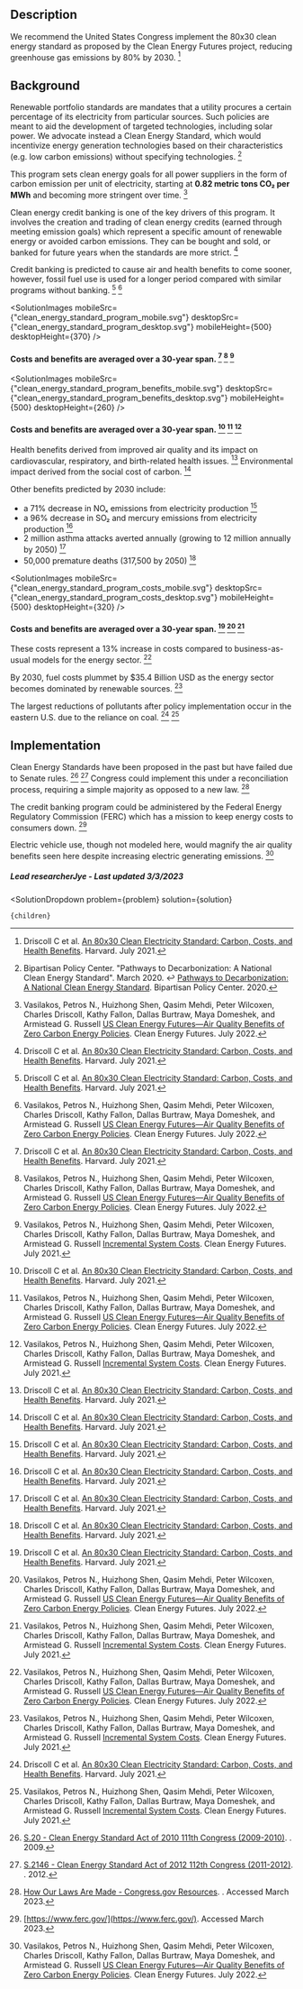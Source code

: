 







## Description


We recommend the United States Congress implement the 80x30 clean energy standard as proposed by the Clean Energy Futures project, reducing greenhouse gas emissions by 80% by 2030. [^"9"]

## Background

Renewable portfolio standards are mandates that a utility procures a certain percentage of its electricity from particular sources. Such policies are meant to aid the development of targeted technologies, including solar power. We advocate instead a Clean Energy Standard, which would incentivize energy generation technologies based on their characteristics (e.g. low carbon emissions) without specifying technologies. [^"4"]

This program sets clean energy goals for all power suppliers in the form of carbon emission per unit of electricity, starting at **0.82 metric tons CO₂ per MWh** and becoming more stringent over time.  [^"5"]

Clean energy credit banking is one of the key drivers of this program. It involves the creation and trading of clean energy credits (earned through meeting emission goals) which represent a specific amount of renewable energy or avoided carbon emissions. They can be bought and sold, or banked for future years when the standards are more strict. [^"9"]

Credit banking is predicted to cause air and health benefits to come sooner, however, fossil fuel use is used for a longer period compared with similar programs without banking. [^"9"] [^"5"]

<SolutionImages
 mobileSrc={"clean_energy_standard_program_mobile.svg"}
 desktopSrc={"clean_energy_standard_program_desktop.svg"}
 mobileHeight={500}
 desktopHeight={370}
/>
#### Costs and benefits are averaged over a 30-year span. [^"9"] [^"5"] [^"6"]

<SolutionImages
 mobileSrc={"clean_energy_standard_program_benefits_mobile.svg"}
 desktopSrc={"clean_energy_standard_program_benefits_desktop.svg"}
 mobileHeight={500}
 desktopHeight={260}
/>
#### Costs and benefits are averaged over a 30-year span. [^"9"] [^"5"] [^"6"]

Health benefits derived from improved air quality and its impact on cardiovascular, respiratory, and birth-related health issues. [^"9"]
Environmental impact derived from the social cost of carbon. [^"9"]

Other benefits predicted by 2030 include:
- a 71% decrease in NOₓ emissions from electricity production [^"9"]
- a 96% decrease in SO₂ and mercury emissions from electricity production [^"9"]
- 2 million asthma attacks averted annually (growing to 12 million annually by 2050) [^"9"]
- 50,000 premature deaths (317,500 by 2050) [^"9"]

<SolutionImages
 mobileSrc={"clean_energy_standard_program_costs_mobile.svg"}
 desktopSrc={"clean_energy_standard_program_costs_desktop.svg"}
 mobileHeight={500}
 desktopHeight={320}
/>
#### Costs and benefits are averaged over a 30-year span. [^"9"] [^"5"] [^"6"]


These costs represent a 13% increase in costs compared to business-as-usual models for the energy sector.  [^"5"]

By 2030, fuel costs plummet by $35.4 Billion USD as the energy sector becomes dominated by renewable sources. [^"6"]

The largest reductions of pollutants after policy implementation occur in the eastern U.S. due to the reliance on coal. [^"9"] [^"6"]


## Implementation


Clean Energy Standards have been proposed in the past but have failed due to Senate rules. [^"1"] [^"2"] Congress could implement this under a reconciliation process, requiring a simple majority as opposed to a new law. [^"3"]


The credit banking program could be administered by the Federal Energy Regulatory Commission (FERC) which has a mission to keep energy costs to consumers down. [^"8"]


Electric vehicle use, though not modeled here, would magnify the air quality benefits seen here despite increasing electric generating emissions. [^"5"]


##### Lead researcherJye - Last updated 3/3/2023

[^"1"]:  [S.20 - Clean Energy Standard Act of 2010 111th Congress (2009-2010)](https://www.congress.gov/bill/111th-congress/senate-bill/20). . 2009. 
[^"2"]:  [S.2146 - Clean Energy Standard Act of 2012 112th Congress (2011-2012)](https://www.congress.gov/bill/112th-congress/senate-bill/2146). . 2012. 
[^"3"]:  [How Our Laws Are Made - Congress.gov Resources](https://www.congress.gov/help/learn-about-the-legislative-process/how-our-laws-are-made). . Accessed March 2023. 
[^"4"]: Bipartisan Policy Center. "Pathways to Decarbonization: A National Clean Energy Standard". March 2020. ↩ [Pathways to Decarbonization: A National Clean Energy Standard](https://bipartisanpolicy.org/download/?file=/wp-content/uploads/2020/03/BPC_Energy_Clean-Energy-StandardV2.pdf). Bipartisan Policy Center. 2020. 
[^"5"]: Vasilakos, Petros N., Huizhong Shen, Qasim Mehdi, Peter Wilcoxen, Charles Driscoll, Kathy Fallon, Dallas Burtraw, Maya Domeshek, and Armistead G. Russell [US Clean Energy Futures—Air Quality Benefits of Zero Carbon Energy Policies](https://www.mdpi.com/2073-4433/13/9/1401). Clean Energy Futures. July 2022. 
[^"6"]: Vasilakos, Petros N., Huizhong Shen, Qasim Mehdi, Peter Wilcoxen, Charles Driscoll, Kathy Fallon, Dallas Burtraw, Maya Domeshek, and Armistead G. Russell [Incremental System Costs](https://cleanenergyfutures.insightworks.com/pages/6499.html). Clean Energy Futures. July 2021. 
[^"7"]:  [Environmental Benefits Mapping and Analysis Program - Community Edition (BenMAP-CE) | US EPA](https://www.epa.gov/benmap). Accessed March 2023. 
[^"8"]:  [https://www.ferc.gov/](https://www.ferc.gov/). Accessed March 2023. 
[^"9"]: Driscoll C et al. [An 80x30 Clean Electricity Standard: Carbon, Costs, and Health Benefits](https://cdn1.sph.harvard.edu/wp-content/uploads/sites/2343/2021/07/CEF-80x30-7.15.21.pdf). Harvard. July 2021. 
[^"11"]:  [New Study: Clean Energy Standard Can Cut Industrial Emissions](https://cdn1.sph.harvard.edu/wp-content/uploads/sites/2343/2021/12/80x30-CES-Case-Study-1.pdf). July 2021. 

  <SolutionDropdown 
    problem={problem} 
    solution={solution}
  >
    {children}
  </SolutionDropdown>